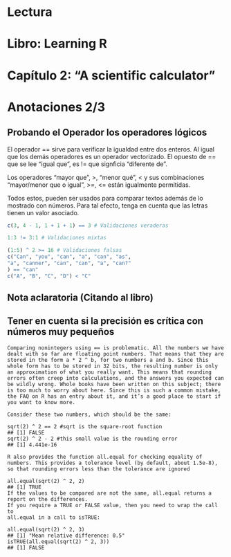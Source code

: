 Lectura
========================================================
Libro: Learning R
========================================================

Capítulo 2: "A scientific calculator"
========================================================


Anotaciones 2/3
========================================================

Probando el Operador los operadores lógicos
-------------------------

El operador == sirve para verificar la igualdad entre dos enteros. Al igual que los demás operadores es un operador vectorizado. El opuesto de == que se lee "igual que", es != que signficia "diferente de".

Los operadores "mayor que", >, "menor qué", < y sus combinaciones "mayor/menor que o igual", >=, <= están igualmente permitidas. 

Todos estos, pueden ser usados para comparar textos además de lo mostrado con números. Para tal efecto, tenga en cuenta que las letras tienen un valor asociado.


```r
c(3, 4 - 1, 1 + 1 + 1) == 3 # Validaciones veraderas

1:3 != 3:1 # Validaciones mixtas

(1:5) ^ 2 >= 16 # Validaciones falsas
c("Can", "you", "can", "a", "can", "as",
"a", "canner", "can", "can", "a", "can?"
) == "can"
c("A", "B", "C", "D") < "C"
```       

Nota aclaratoria (Citando al libro) 
-------------------------
Tener en cuenta si la precisión es crítica con números muy pequeños
-------------------------

```
Comparing nonintegers using == is problematic. All the numbers we have dealt with so far are floating point numbers. That means that they are stored in the form a * 2 ^ b, for two numbers a and b. Since this whole form has to be stored in 32 bits, the resulting number is only an approximation of what you really want. This means that rounding errors often creep into calculations, and the answers you expected can be wildly wrong. Whole books have been written on this subject; there is too much to worry about here. Since this is such a common mistake, the FAQ on R has an entry about it, and it’s a good place to start if you want to know more.

Consider these two numbers, which should be the same:

sqrt(2) ^ 2 == 2 #sqrt is the square-root function
## [1] FALSE
sqrt(2) ^ 2 - 2 #this small value is the rounding error
## [1] 4.441e-16

R also provides the function all.equal for checking equality of numbers. This provides a tolerance level (by default, about 1.5e-8), so that rounding errors less than the tolerance are ignored

all.equal(sqrt(2) ^ 2, 2)
## [1] TRUE
If the values to be compared are not the same, all.equal returns a report on the differences.
If you require a TRUE or FALSE value, then you need to wrap the call to
all.equal in a call to isTRUE:

all.equal(sqrt(2) ^ 2, 3)
## [1] "Mean relative difference: 0.5"
isTRUE(all.equal(sqrt(2) ^ 2, 3))
## [1] FALSE

````




